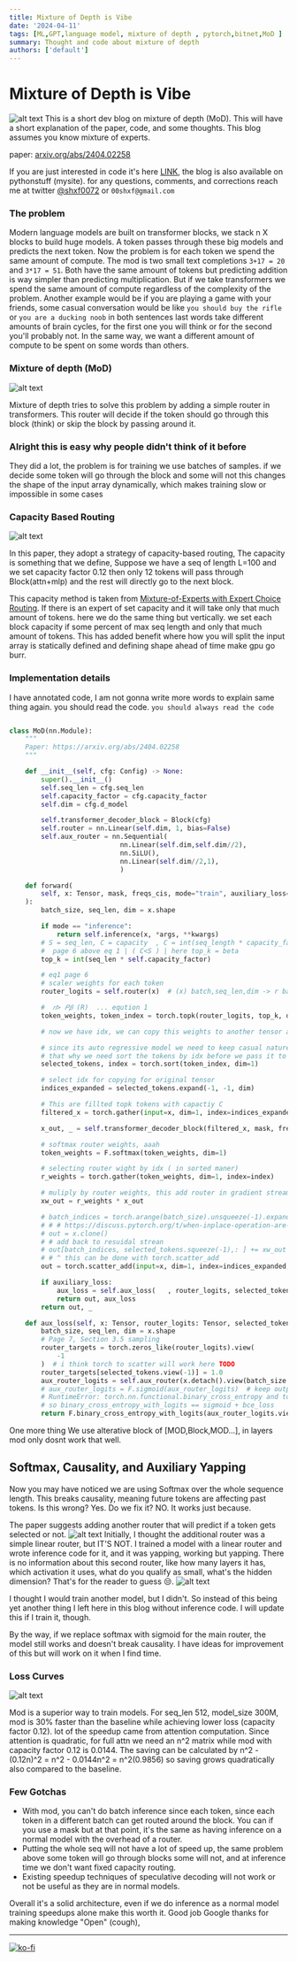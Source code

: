 ```yaml
---
title: Mixture of Depth is Vibe
date: '2024-04-11'
tags: [ML,GPT,language model, mixture of depth , pytorch,bitnet,MoD ]
summary: Thought and code about mixture of depth
authors: ['default']
---
```

# Mixture of Depth is Vibe


![alt text](/static/images/mod-3.png)
This is a short dev blog on mixture of depth (MoD). This will have a short explanation of the paper, code, and some thoughts. This blog assumes you know mixture of experts. 

paper: [arxiv.org/abs/2404.02258](arxiv.org/abs/2404.02258)

If you are just interested in code it's here [LINK](github.com/joey00072/ohara/tree/master/experiments/mixture_of_depth),
the blog is also available on pythonstuff (mysite). 
for any questions, comments, and corrections reach me at twitter [@shxf0072](https://twitter.com/shxf0072) or `00shxf@gmail.com`

### The problem
Modern language models are built on transformer blocks, we stack n X blocks to build huge models. A token passes through these big models and predicts the next token. Now the problem is for each token we spend the same amount of compute.
The mod is two small text completions `3+17 = 20` and `3*17 = 51`. Both have the same amount of tokens but predicting addition is way simpler than predicting multiplication. But if we take transformers we spend the same amount of compute regardless of the complexity of the problem. Another example would be if you are playing a game with your friends, some casual conversation would be like `you should buy the rifle` or `you are a ducking noob` in both sentences last words take different amounts of brain cycles, for the first one you will think or for the second you'll probably not. In the same way, we want a different amount of compute to be spent on some words than others.

### Mixture of depth (MoD)
![alt text](/static/images/mod-1.png)

Mixture of depth tries to solve this problem by adding a simple router in transformers. This router will decide if the token should go through this block (think) or skip the block by passing around it. 

### Alright this is easy why people didn't think of it before
They did a lot, the problem is for training we use batches of samples. if we decide some token will go through the block and some will not this changes the shape of the input array dynamically, which makes training slow or impossible in some cases


### Capacity Based Routing
![alt text](/static/images/mod-2.png)

In this paper, they adopt a strategy of capacity-based routing, The capacity is something that we define, Suppose we have a seq of length L=100 and we set capacity factor 0.12 then only 12 tokens will pass through Block(attn+mlp) and the rest will directly go to the next block.

This capacity method is taken from [Mixture-of-Experts with Expert Choice Routing](https://arxiv.org/pdf/2202.09368.pdf). If there is an expert of set capacity and it will take only that much amount of tokens. here we do the same thing but vertically. we set each block capacity if some percent of max seq length and only that much amount of tokens. This has added benefit where how you will split the input array is statically defined and defining shape ahead of time make gpu go burr.



### Implementation details
I have annotated code, I am not gonna write more words to explain same thing again. you should read the code. `you should always read the code `
```python

class MoD(nn.Module):
    """
    Paper: https://arxiv.org/abs/2404.02258
    """

    def __init__(self, cfg: Config) -> None:
        super().__init__()
        self.seq_len = cfg.seq_len
        self.capacity_factor = cfg.capacity_factor
        self.dim = cfg.d_model

        self.transformer_decoder_block = Block(cfg)
        self.router = nn.Linear(self.dim, 1, bias=False)
        self.aux_router = nn.Sequential(
                            nn.Linear(self.dim,self.dim//2),
                            nn.SiLU(),
                            nn.Linear(self.dim//2,1),
                            )

    def forward(
        self, x: Tensor, mask, freqs_cis, mode="train", auxiliary_loss=False, *args, **kwargs
    ):
        batch_size, seq_len, dim = x.shape

        if mode == "inference":
            return self.inference(x, *args, **kwargs)
        # S = seq_len, C = capacity  , C = int(seq_length * capacity_factor)
        #  page 6 above eq 1 | ( C<S ) | here top_k = beta
        top_k = int(seq_len * self.capacity_factor)  

        # eq1 page 6
        # scaler weights for each token
        router_logits = self.router(x)  # (x) batch,seq_len,dim -> r batch,seq_len,1

        #  𝑟𝑙> 𝑃𝛽 (R)  ... eqution 1
        token_weights, token_index = torch.topk(router_logits, top_k, dim=1, sorted=False)

        # now we have idx, we can copy this weights to another tensor and pass them to attn+mlp

        # since its auto regressive model we need to keep casual nature of it
        # that why we need sort the tokens by idx before we pass it to attn
        selected_tokens, index = torch.sort(token_index, dim=1)

        # select idx for copying for original tensor
        indices_expanded = selected_tokens.expand(-1, -1, dim)

        # This are fillted topk tokens with capactiy C
        filtered_x = torch.gather(input=x, dim=1, index=indices_expanded)  # -> batch, capacity, dim

        x_out, _ = self.transformer_decoder_block(filtered_x, mask, freqs_cis)

        # softmax router weights, aaah
        token_weights = F.softmax(token_weights, dim=1) 

        # selecting router wight by idx ( in sorted maner)
        r_weights = torch.gather(token_weights, dim=1, index=index)

        # muliply by router weights, this add router in gradient stream
        xw_out = r_weights * x_out

        # batch_indices = torch.arange(batch_size).unsqueeze(-1).expand(-1, top_k)
        # # # https://discuss.pytorch.org/t/when-inplace-operation-are-allowed-and-when-not/169583/2
        # out = x.clone()
        # # add back to resuidal strean
        # out[batch_indices, selected_tokens.squeeze(-1),: ] += xw_out
        # # ^ this can be done with torch.scatter_add
        out = torch.scatter_add(input=x, dim=1, index=indices_expanded, src=xw_out)

        if auxiliary_loss:
            aux_loss = self.aux_loss(   , router_logits, selected_tokens)
            return out, aux_loss
        return out, _

    def aux_loss(self, x: Tensor, router_logits: Tensor, selected_tokens: Tensor):
        batch_size, seq_len, dim = x.shape
        # Page 7, Section 3.5 sampling
        router_targets = torch.zeros_like(router_logits).view(
            -1
        )  # i think torch to scatter will work here TODO
        router_targets[selected_tokens.view(-1)] = 1.0
        aux_router_logits = self.aux_router(x.detach().view(batch_size * seq_len, -1))
        # aux_router_logits = F.sigmoid(aux_router_logits)  # keep output in range [0,1)
        # RuntimeError: torch.nn.functional.binary_cross_entropy and torch.nn.BCELoss are unsafe to autocast.
        # so binary_cross_entropy_with_logits == sigmoid + bce_loss
        return F.binary_cross_entropy_with_logits(aux_router_logits.view(-1), router_targets)

```      

One more thing We use alterative block of [MOD,Block,MOD...], in layers mod only dosnt work that well.
## Softmax, Causality, and Auxiliary Yapping

Now you may have noticed we are using Softmax over the whole sequence length. This breaks causality, meaning future tokens are affecting past tokens. Is this wrong? Yes. Do we fix it? NO. It works just because.

The paper suggests adding another router that will predict if a token gets selected or not.
![alt text](/static/images/mod-5.png)
Initially, I thought the additional router was a simple linear router, but IT'S NOT. I trained a model with a linear router and wrote inference code for it, and it was yapping, working but yapping. There is no information about this second router, like how many layers it has, which activation it uses, what do you qualify as small, what's the hidden dimension? That's for the reader to guess 😒. 
![alt text](/static/images/mod-4.png)

I thought I would train another model, but I didn't. So instead of this being yet another thing I left here in this blog without inference code. I will update this if I train it, though.

By the way, if we replace softmax with sigmoid for the main router, the model still works and doesn't break causality. I have ideas for improvement of this but will work on it when I find time.

### Loss Curves

![alt text](/static/images/mod-ss.png)

Mod is a superior way to train models. For seq_len 512, model_size 300M, mod is 30% faster than the baseline while achieving lower loss (capacity factor 0.12). lot of the speedup came from attention computation. Since attention is quadratic, for full attn we need an n^2 matrix while mod with capacity factor 0.12 is 0.0144. The saving can be calculated by n^2 - (0.12n)^2 = n^2 - 0.0144n^2 = n^2(0.9856) so saving grows quadratically also compared to the baseline.

### Few Gotchas
- With mod, you can't do batch inference since each token, since each token in a different batch can get routed around the block. You can if you use a mask but at that point, it's the same as having inference on a normal model with the overhead of a router.
- Putting the whole seq will not have a lot of speed up, the same problem above some token will go through blocks some will not, and at inference time we don't want fixed capacity routing.
- Existing speedup techniques of speculative decoding will not work or not be useful as they are in normal models.

Overall it's a solid architecture, even if we do inference as a normal model training speedups alone make this worth it. Good job Google thanks for making knowledge "Open" (cough),

---
[![ko-fi](https://ko-fi.com/img/githubbutton_sm.svg)](https://ko-fi.com/R6R8KQTZ5)

